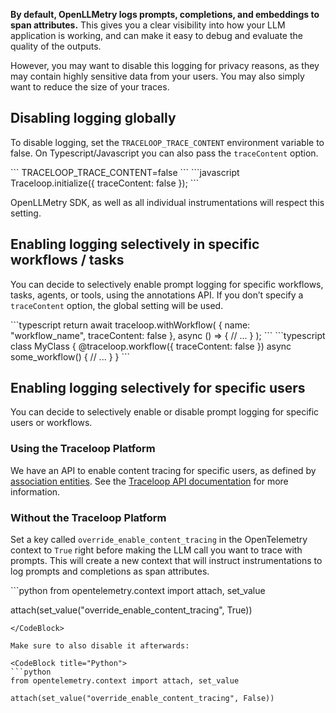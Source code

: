 **By default, OpenLLMetry logs prompts, completions, and embeddings to span attributes.** This gives you a clear visibility into how your LLM application is working, and can make it easy to debug and evaluate the quality of the outputs.

However, you may want to disable this logging for privacy reasons, as they may contain highly sensitive data from your users. You may also simply want to reduce the size of your traces.

## Disabling logging globally

To disable logging, set the `TRACELOOP_TRACE_CONTENT` environment variable to false. On Typescript/Javascript you can also pass the `traceContent` option.

<CodeBlocks>
    <CodeBlock title="Environment Variable">
    ```
    TRACELOOP_TRACE_CONTENT=false
    ```
    </CodeBlock>
    <CodeBlock title="Typescript / Javascript">
    ```javascript
    Traceloop.initialize({ traceContent: false });
    ```
    </CodeBlock>
</CodeBlocks>

OpenLLMetry SDK, as well as all individual instrumentations will respect this setting.

## Enabling logging selectively in specific workflows / tasks

You can decide to selectively enable prompt logging for specific workflows, tasks, agents, or tools, using the annotations API. If you don’t specify a `traceContent` option, the global setting will be used.

<CodeBlocks>
    <CodeBlock title="Typescript / Javascript">
    ```typescript
    return await traceloop.withWorkflow(
        { name: "workflow_name", traceContent: false },
        async () => {
            // ...
        }
    );
    ```
    </CodeBlock>
    <CodeBlock title="Typescript with Decorators">
    ```typescript
    class MyClass {
        @traceloop.workflow({ traceContent: false })
        async some_workflow() {
            // ...
        }
    }
    ```
    </CodeBlock>
</CodeBlocks>

## Enabling logging selectively for specific users

You can decide to selectively enable or disable prompt logging for specific users or workflows.


### Using the Traceloop Platform
    
We have an API to enable content tracing for specific users, as defined by [association entities](/docs/openllmetry/tracing/associating-entities-with-traces). See the [Traceloop API documentation](/dashboard-api/endpoints) for more information.

### Without the Traceloop Platform

Set a key called `override_enable_content_tracing` in the OpenTelemetry context to `True` right before making the LLM call you want to trace with prompts. This will create a new context that will instruct instrumentations to log prompts and completions as span attributes.

<CodeBlock title="Python">
```python
from opentelemetry.context import attach, set_value

attach(set_value("override_enable_content_tracing", True))
```
</CodeBlock>

Make sure to also disable it afterwards:

<CodeBlock title="Python">
```python
from opentelemetry.context import attach, set_value

attach(set_value("override_enable_content_tracing", False))
```
</CodeBlock>
